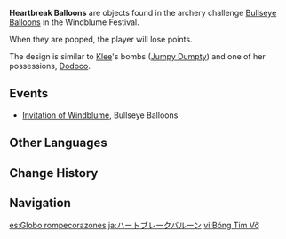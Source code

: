 {{Terminology Infobox
|image        = Icon Heartbreak Balloon.png
|type         = Exploration
|type2        = Balloons
|world        = Teyvat
}}
'''Heartbreak Balloons''' are objects found in the archery challenge [[Bullseye Balloons]] in the Windblume Festival.

When they are popped, the player will lose points.

The design is similar to [[Klee]]'s bombs ([[Jumpy Dumpty]]) and one of her possessions, [[Dodoco]].

==Events==
*[[Invitation of Windblume]], Bullseye Balloons

==Other Languages==
{{Other Languages
|en      = Heartbreak Balloon
|zhs     = 心碎球
|zhs_rm  = Xīnsuì Qiú
|zht     = 心碎球
|zht_rm  = Xīnsuì Qiú
|zh_tl   = Heartbreak Ball
|ja      = ハートブレークバルーン
|ja_rm   = Haatobureeku Baruun
|ja_tl   = Heartbreak Balloon
|ko      = 하트브레이크 풍선
|ko_rm   = Hateubeureikeu Pungseon
|ko_tl   = Heartbreak Balloon
|es      = Globo rompecorazones
|es_tl   = Heartbreaker Balloon
|fr      = Ballon brise-cœur
|fr_tl   = Heartbreak Ballon
|ru      = Шар разбитого сердца
|ru_tl   = Heartbreak Balloon
|th      = ลูกโป่งไนท์แมร์
|th_rm   = 
|th_tl   = 
|vi      = Bóng Tim Vỡ
|vi_tl   = Heartbreak Ball
|de      = Kummerballon
|de_tl   = Grief Balloon
|id      = Balon Patah Hati
|id_tl   = Heartbreak Balloon
|pt      = Balão do Coração Partido
|pt_tl   = 
|tr      = 
|tr_tl   = 
|it      = 
|it_tl   = 
}}

==Change History==
{{Change History|1.4}}

==Navigation==
{{Exploration Navbox}}

[[es:Globo rompecorazones]]
[[ja:ハートブレークバルーン]]
[[vi:Bóng Tim Vỡ]]